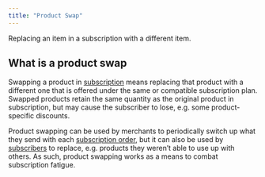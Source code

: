 ```yaml
---
title: "Product Swap"
---
```


<Info>

Replacing an item in a subscription with a different item.

</Info>

## What is a product swap

Swapping a product in [subscription](/glossary/subscription) means replacing that product with a different one that is offered under the same or compatible subscription plan. Swapped products retain the same quantity as the original product in subscription, but may cause the subscriber to lose, e.g. some product-specific discounts.

Product swapping can be used by merchants to periodically switch up what they send with each [subscription order](/glossary/subscription-contract), but it can also be used by [subscribers](/glossary/subscriber) to replace, e.g. products they weren’t able to use up with others. As such, product swapping works as a means to combat subscription fatigue.
